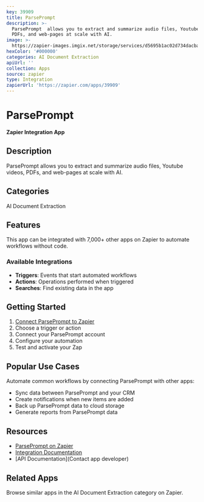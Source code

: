 ```yaml
---
key: 39909
title: ParsePrompt
description: >-
  ParsePrompt  allows you to extract and summarize audio files, Youtube videos,
  PDFs, and web-pages at scale with AI.
image: >-
  https://zapier-images.imgix.net/storage/services/d5695b1ac02d734dacba744a4109a230.png?auto=format%2Ccompress&ixlib=python-3.0.0&q=50
hexColor: '#000000'
categories: AI Document Extraction
apiUrl: ''
collection: Apps
source: zapier
type: Integration
zapierUrl: 'https://zapier.com/apps/39909'
---
```

# ParsePrompt

**Zapier Integration App**

## Description

ParsePrompt  allows you to extract and summarize audio files, Youtube videos, PDFs, and web-pages at scale with AI.

## Categories

AI Document Extraction

## Features

This app can be integrated with 7,000+ other apps on Zapier to automate workflows without code.

### Available Integrations

- **Triggers**: Events that start automated workflows
- **Actions**: Operations performed when triggered
- **Searches**: Find existing data in the app

## Getting Started

1. [Connect ParsePrompt to Zapier](https://zapier.com/apps/39909)
2. Choose a trigger or action
3. Connect your ParsePrompt account
4. Configure your automation
5. Test and activate your Zap

## Popular Use Cases

Automate common workflows by connecting ParsePrompt with other apps:

- Sync data between ParsePrompt and your CRM
- Create notifications when new items are added
- Back up ParsePrompt data to cloud storage
- Generate reports from ParsePrompt data

## Resources

- [ParsePrompt on Zapier](https://zapier.com/apps/39909)
- [Integration Documentation](https://zapier.com/apps/39909/integrations)
- [API Documentation](Contact app developer)

## Related Apps

Browse similar apps in the AI Document Extraction category on Zapier.
